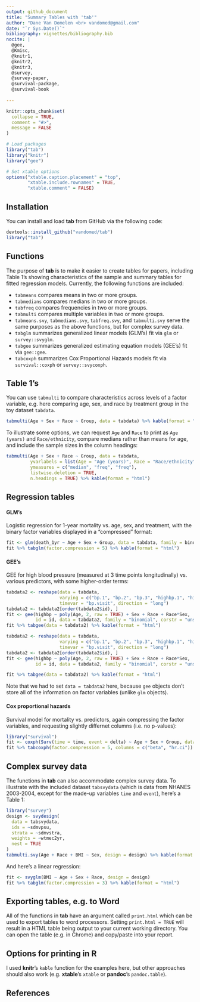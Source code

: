 ```yaml
---
output: github_document
title: "Summary Tables with 'tab'"
author: "Dane Van Domelen <br> vandomed@gmail.com"
date: "`r Sys.Date()`"
bibliography: vignettes/bibliography.bib
nocite: | 
  @gee, 
  @Kmisc, 
  @knitr1,
  @knitr2,
  @knitr3,
  @survey, 
  @survey-paper, 
  @survival-package, 
  @survival-book
  
---
```


<!-- README.md is generated from README.Rmd. Please edit that file -->

```r
knitr::opts_chunk$set(
  collapse = TRUE,
  comment = "#>", 
  message = FALSE
)

# Load packages
library("tab")
library("knitr")
library("gee")

# Set xtable options
options("xtable.caption.placement" = "top", 
        "xtable.include.rownames" = TRUE, 
        "xtable.comment" = FALSE)
```

## Installation

You can install and load **tab** from GitHub via the following code:

```r
devtools::install_github("vandomed/tab")
library("tab")
```

## Functions

The purpose of **tab** is to make it easier to create tables for papers, including Table 1's showing characteristics of the sample and summary tables for fitted regression models. Currently, the following functions are included:

* `tabmeans` compares means in two or more groups.
* `tabmedians` compares medians in two or more groups.
* `tabfreq` compares frequencies in two or more groups. 
* `tabmulti` compares multiple variables in two or more groups.
* `tabmeans.svy`, `tabmedians.svy`, `tabfreq.svy`, and `tabmulti.svy` serve the same purposes as the above functions, but for complex survey data.
* `tabglm` summarizes generalized linear models (GLM's) fit via `glm` or `survey::svyglm`. 
* `tabgee` summarizes generalized estimating equation models (GEE's) fit via `gee::gee`. 
* `tabcoxph` summarizes Cox Proportional Hazards models fit via `survival::coxph` or `survey::svycoxph`.

## Table 1's

<!-- A toy dataset called `tabdata` is included in **tab** package. It is a data frame with 15 variables and 300 observations. Let's take a look: -->

<!-- ```{r toydata} -->
<!-- library("tab") -->
<!-- head(tabdata) -->
<!-- ``` -->

You can use `tabmulti` to compare characteristics across levels of a factor variable, e.g. here comparing age, sex, and race by treatment group in the toy dataset `tabdata`.

```r
tabmulti(Age + Sex + Race ~ Group, data = tabdata) %>% kable(format = "html")
```

To illustrate some options, we can request `Age` and `Race` to print as `Age (years)` and `Race/ethnicity`, compare medians rather than means for age, and include the sample sizes in the column headings:

```r
tabmulti(Age + Sex + Race ~ Group, data = tabdata,
         yvarlabels = list(Age = "Age (years)", Race = "Race/ethnicity"),
         ymeasures = c("median", "freq", "freq"),
         listwise.deletion = TRUE,
         n.headings = TRUE) %>% kable(format = "html")
```


## Regression tables

#### GLM's

Logistic regression for 1-year mortality vs. age, sex, and treatment, with the 
binary factor variables displayed in a "compressed" format:

```r
fit <- glm(death_1yr ~ Age + Sex + Group, data = tabdata, family = binomial)
fit %>% tabglm(factor.compression = 5) %>% kable(format = "html")
```

#### GEE's

GEE for high blood pressure (measured at 3 time points longitudinally) vs. 
various predictors, with some higher-order terms:

```r
tabdata2 <- reshape(data = tabdata,
                    varying = c("bp.1", "bp.2", "bp.3", "highbp.1", "highbp.2", "highbp.3"),
                    timevar = "bp.visit", direction = "long")
tabdata2 <- tabdata2[order(tabdata2$id), ]
fit <- gee(highbp ~ poly(Age, 2, raw = TRUE) + Sex + Race + Race*Sex,
           id = id, data = tabdata2, family = "binomial", corstr = "unstructured")
fit %>% tabgee(data = tabdata2) %>% kable(format = "html")
```

```r
tabdata2 <- reshape(data = tabdata,
                    varying = c("bp.1", "bp.2", "bp.3", "highbp.1", "highbp.2", "highbp.3"),
                    timevar = "bp.visit", direction = "long")
tabdata2 <- tabdata2[order(tabdata2$id), ]
fit <- gee(highbp ~ poly(Age, 2, raw = TRUE) + Sex + Race + Race*Sex,
           id = id, data = tabdata2, family = "binomial", corstr = "unstructured")
```

```r
fit %>% tabgee(data = tabdata2) %>% kable(format = "html")
```

Note that we had to set `data = tabdata2` here, because `gee` objects don't store all of the information on factor variables (unlike `glm` objects).


#### Cox proportional hazards

Survival model for mortality vs. predictors, again compressing the factor variables, and requesting slightly differnet columns (i.e. no p-values):

```r
library("survival")
fit <- coxph(Surv(time = time, event = delta) ~ Age + Sex + Group, data = tabdata)
fit %>% tabcoxph(factor.compression = 5, columns = c("beta", "hr.ci")) %>% kable(format = "html")
```


## Complex survey data

The functions in **tab** can also accommodate complex survey data. To illustrate with the included dataset `tabsvydata` (which is data from NHANES 2003-2004, except for the made-up variables `time` and `event`), here's a Table 1:

```r
library("survey")
design <- svydesign(
  data = tabsvydata,
  ids = ~sdmvpsu,
  strata = ~sdmvstra,
  weights = ~wtmec2yr,
  nest = TRUE
)
tabmulti.svy(Age + Race + BMI ~ Sex, design = design) %>% kable(format = "html")
```

And here's a linear regression:

```r
fit <- svyglm(BMI ~ Age + Sex + Race, design = design)
fit %>% tabglm(factor.compression = 3) %>% kable(format = "html")
```


## Exporting tables, e.g. to Word

All of the functions in **tab** have an argument called `print.html` which can 
be used to export tables to word processors. Setting `print.html = TRUE` will 
result in a HTML table being output to your current working directory. You can 
open the table (e.g. in Chrome) and copy/paste into your report.


## Options for printing in R

I used **knitr**'s `kable` function for the examples here, but other approaches 
should also work (e.g. **xtable**'s `xtable` or **pandoc**'s `pandoc.table`).


## References
